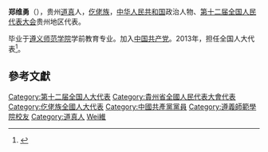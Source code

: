 '''郑维勇'''（{{bd|1982年||}}），贵州[[道真|道真]]人，[[仡佬族|仡佬族]]，[[中华人民共和国|中华人民共和国]]政治人物、[[第十二届全国人民代表大会|第十二届全国人民代表大会]]贵州地区代表。

毕业于[[遵义师范学院|遵义师范学院]]学前教育专业。加入[[中国共产党|中国共产党]]。2013年，担任全国人大代表<ref>{{cite news|title=全国人大代表信息-郑维勇|url= http://210.82.31.1:8084/delegate/viewDelegate.action?dbid=122291|accessdate=2013-04-05|newspaper=全国人大网|archive-url=https://web.archive.org/web/20160305222449/http://www.npc.gov.cn/delegate/viewDelegate.action?dbid=122291|archive-date=2016-03-05|dead-url=yes}}</ref>。

==參考文獻==
{{reflist}}
{{中国政治人物小作品}}
{{DEFAULTSORT:Zheng鄭}}
[[Category:第十二届全国人大代表|Category:第十二届全国人大代表]]
[[Category:貴州省全國人民代表大會代表|Category:貴州省全國人民代表大會代表]]
[[Category:仡佬族全國人大代表|Category:仡佬族全國人大代表]]
[[Category:中國共產黨黨員|Category:中國共產黨黨員]]
[[Category:遵義師範學院校友|Category:遵義師範學院校友]]
[[Category:道真人|Category:道真人]]
[[Category:鄭姓|Wei維]]